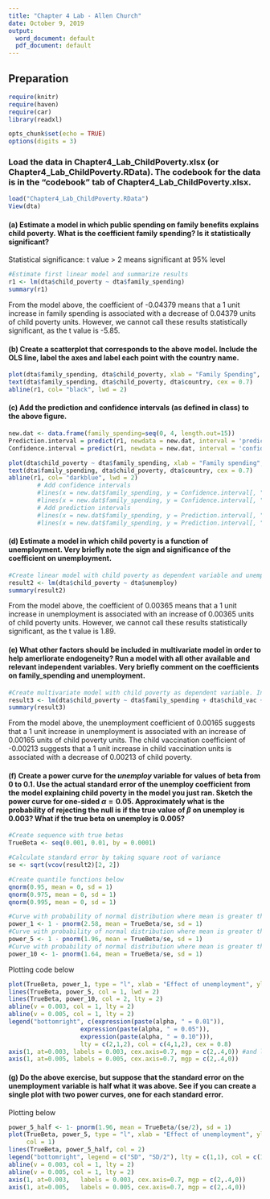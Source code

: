 ```yaml
---
title: "Chapter 4 Lab - Allen Church"
date: October 9, 2019
output:
  word_document: default
  pdf_document: default
---
```


## Preparation

```r
require(knitr)
require(haven)
require(car)
library(readxl)

opts_chunk$set(echo = TRUE)
options(digits = 3)
```

### Load the data in Chapter4_Lab_ChildPoverty.xlsx (or Chapter4_Lab_ChildPoverty.RData).  The codebook for the data is in the "codebook" tab of Chapter4_Lab_ChildPoverty.xlsx.

```r
load("Chapter4_Lab_ChildPoverty.RData")
View(dta)
```

#### (a) Estimate a model in which public spending on family benefits explains child poverty.  What is the coefficient family spending? Is it statistically significant?

Statistical significance: t value > 2 means significant at 95% level
```r
#Estimate first linear model and summarize results
r1 <- lm(dta$child_poverty ~ dta$family_spending)
summary(r1)
```
From the model above, the coefficient of -0.04379 means that a 1 unit increase in family spending is associated with a decrease of 0.04379 units of child poverty units. However, we cannot call these results statistically significant, as the t value is -5.85.

#### (b) Create a scatterplot that corresponds to the above model.  Include the OLS line, label the axes and label each point with the country name.
```r
plot(dta$family_spending, dta$child_poverty, xlab = "Family Spending", ylab = "Child Poverty", type="n",)
text(dta$family_spending, dta$child_poverty, dta$country, cex = 0.7)
abline(r1, col= "black", lwd = 2)
```


#### (c) Add the prediction and confidence intervals (as defined in class) to the above figure.

```r
new.dat <- data.frame(family_spending=seq(0, 4, length.out=15))
Prediction.interval = predict(r1, newdata = new.dat, interval = 'prediction', level = 0.95)
Confidence.interval = predict(r1, newdata = new.dat, interval = 'confidence', level = 0.95)

plot(dta$child_poverty ~ dta$family_spending, xlab = "Family spending", ylab = "Child poverty", type="n",)
text(dta$family_spending, dta$child_poverty, dta$country, cex = 0.7)
abline(r1, col= "darkblue", lwd = 2)
		# Add confidence intervals
		#lines(x = new.dat$family_spending, y = Confidence.interval[, "lwr"], col= "darkgreen")
		#lines(x = new.dat$family_spending, y = Confidence.interval[, "upr"], col= "darkgreen")
		# Add prediction intervals
		#lines(x = new.dat$family_spending, y = Prediction.interval[, "lwr"], col= "red", lty = 2)
		#lines(x = new.dat$family_spending, y = Prediction.interval[, "upr"], col= "red", lty = 2)
```

#### (d) Estimate a model in which child poverty is a function of unemployment.  Very briefly note the sign and significance of the coefficient on unemployment.
```r
#Create linear model with child poverty as dependent variable and unemployment as independent variable. Summarize results
result2 <- lm(dta$child_poverty ~ dta$unemploy)
summary(result2)
```
From the model above, the coefficient of 0.00365 means that a 1 unit increase in unemployment is associated with an increase of 0.00365 units of child poverty units. However, we cannot call these results statistically significant, as the t value is 1.89.

#### (e) What other factors should be included in multivariate model in order to help amerliorate endogeneity?  Run a model with all other available and relevant independent variables.  Very briefly comment on the coefficients on family_spending and unemployment.
```r
#Create multivariate model with child poverty as dependent variable. Independent variables are family spending, child vaccination rates, and unemployment. Summarize results
result3 <- lm(dta$child_poverty ~ dta$family_spending + dta$child_vac + dta$unemploy)
summary(result3)
```
From the model above, the unemployment coefficient of 0.00165 suggests that a 1 unit increase in unemployment is associated with an increase of 0.00165 units of child poverty units. The child vaccination coefficient of -0.00213 suggests that a 1 unit increase in child vaccination units is associated with a decrease of 0.00213 of child poverty.

#### (f) Create a power curve for the *unemploy* variable for values of beta from 0 to 0.1.  Use the actual standard error of the unemploy coefficient from the model explaining child poverty in the model you just ran.  Sketch the power curve for one-sided $\alpha = 0.05$.  Approximately what is the probability of rejecting the null is if the true value of $\beta$ on unemploy is 0.003?  What if the true beta on unemploy is 0.005?

```r
#Create sequence with true betas
TrueBeta <- seq(0.001, 0.01, by = 0.0001)

#Calculate standard error by taking square root of variance
se <- sqrt(vcov(result2)[2, 2])

#Create quantile functions below
qnorm(0.95, mean = 0, sd = 1)
qnorm(0.975, mean = 0, sd = 1)
qnorm(0.995, mean = 0, sd = 1)

#Curve with probability of normal distribution where mean is greater than 2.58
power_1 <- 1 - pnorm(2.58, mean = TrueBeta/se, sd = 1)
#Curve with probability of normal distribution where mean is greater than 1.96
power_5 <- 1 - pnorm(1.96, mean = TrueBeta/se, sd = 1)
#Curve with probability of normal distribution where mean is greater than 1.64
power_10 <- 1- pnorm(1.64, mean = TrueBeta/se, sd = 1)
```

Plotting code below
```r
plot(TrueBeta, power_1, type = "l", xlab = "Effect of unemployment", ylab = "Power", col = 4, lty=2)
lines(TrueBeta, power_5, col = 1, lwd = 2)
lines(TrueBeta, power_10, col = 2, lty = 2)
abline(v = 0.003, col = 1, lty = 2)
abline(v = 0.005, col = 1, lty = 2)
legend("bottomright", c(expression(paste(alpha, " = 0.01")),
                    expression(paste(alpha, " = 0.05")),
                    expression(paste(alpha, " = 0.10"))),
                    lty = c(2,1,2), col = c(4,1,2), cex = 0.8)
axis(1, at=0.003, labels = 0.003, cex.axis=0.7, mgp = c(2,.4,0)) #and label them on the x-axis
axis(1, at=0.005, labels = 0.005, cex.axis=0.7, mgp = c(2,.4,0))
```


#### (g) Do the above exercise, but suppose that the standard error on the unemployment variable is half what it was above.  See if you can create a single plot with two power curves, one for each standard error.

Plotting below
```r
power_5_half <- 1- pnorm(1.96, mean = TrueBeta/(se/2), sd = 1)
plot(TrueBeta, power_5, type = "l", xlab = "Effect of unemployment", ylab = "Power", 
     col = 1)
lines(TrueBeta, power_5_half, col = 2)
legend("bottomright", legend = c("SD", "SD/2"), lty = c(1,1), col = c(1,2), cex = 0.8)
abline(v = 0.003, col = 1, lty = 2)
abline(v = 0.005, col = 1, lty = 2)
axis(1, at=0.003,	labels = 0.003, cex.axis=0.7, mgp = c(2,.4,0))
axis(1, at=0.005,	labels = 0.005, cex.axis=0.7, mgp = c(2,.4,0))
```